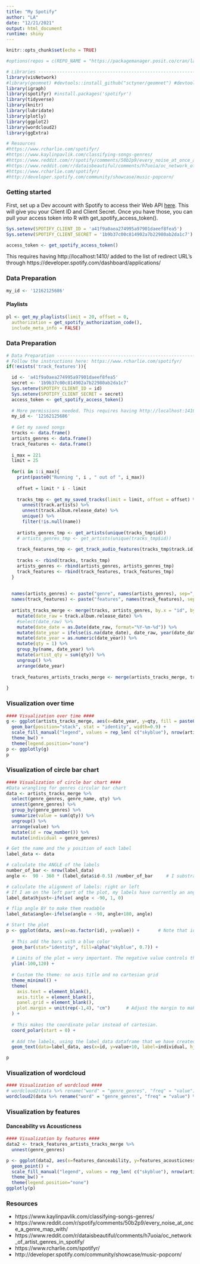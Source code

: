 ```yaml
---
title: "My Spotify"
author: "LA"
date: "12/21/2021"
output: html_document
runtime: shiny
---
```


```r
knitr::opts_chunk$set(echo = TRUE)

#options(repos = c(REPO_NAME = "https://packagemanager.posit.co/cran/latest"))

# Libraries ---------------------------------------------------------------
library(visNetwork)
#library(geomnet) #devtools::install_github("sctyner/geomnet") #devtools::install_version('geomnet', '0.3.1', repos="https://cran.rstudio.com/")
library(igraph)
library(spotifyr) #install.packages('spotifyr')
library(tidyverse)
library(knitr)
library(lubridate)
library(plotly)
library(ggplot2)
library(wordcloud2) 
library(ggExtra)

# Resources
#https://www.rcharlie.com/spotifyr/
#https://www.kaylinpavlik.com/classifying-songs-genres/
#https://www.reddit.com/r/spotify/comments/50b2p9/every_noise_at_once_a_genre_map_with/
#https://www.reddit.com/r/dataisbeautiful/comments/h7uoia/oc_network_of_artist_genres_in_spotify/
#https://www.rcharlie.com/spotifyr/ 
#http://developer.spotify.com/community/showcase/music-popcorn/

```

### Getting started 

First, set up a Dev account with Spotify to access their Web API [here](https://developer.spotify.com/). This will give you your Client ID and Client Secret. Once you have those, you can pull your access token into R with get_spotify_access_token().

```r
Sys.setenv(SPOTIFY_CLIENT_ID = 'a41f9a0aea274995a97901daeef8fea5')
Sys.setenv(SPOTIFY_CLIENT_SECRET = '1b9b37c00c814902a7b22980ab2da1c7')

access_token <- get_spotify_access_token()
```


This requires having http://localhost:1410/ added to the list of redirect URL's through https://developer.spotify.com/dashboard/applications/ 


### Data Preparation

```r
my_id <- '12162125686'
```

#### Playlists

```r
pl <- get_my_playlists(limit = 20, offset = 0,
  authorization = get_spotify_authorization_code(),
  include_meta_info = FALSE)
```






### Data Preparation

```r
# Data Preparation --------------------------------------------------------
# Follow the instructions here: https://www.rcharlie.com/spotifyr/ 
if(!exists('track_features')){

  id <- 'a41f9a0aea274995a97901daeef8fea5'
  secret <- '1b9b37c00c814902a7b22980ab2da1c7'
  Sys.setenv(SPOTIFY_CLIENT_ID = id)
  Sys.setenv(SPOTIFY_CLIENT_SECRET = secret)
  access_token <- get_spotify_access_token()
  
  # More permissions needed. This requires having http://localhost:1410/ added to the list of redirect URL's through https://developer.spotify.com/dashboard/applications/ 
  my_id <- '12162125686'
  
  # Get my saved songs 
  tracks <- data.frame()
  artists_genres <- data.frame()
  track_features <- data.frame()
  
  i_max = 221
  limit = 25
  
  for(i in 1:i_max){
    print(paste0("Running ", i , " out of ", i_max))
  
    offset = limit * i - limit 
    
    tracks_tmp <- get_my_saved_tracks(limit = limit, offset = offset) %>%
      unnest(track.artists) %>%
      unnest(track.album.release_date) %>%
      unique() %>%
      filter(!is.null(name))
    
    artists_genres_tmp <- get_artists(unique(tracks_tmp$id)) 
    # artists_genres_tmp <- get_artists(unique(tracks_tmp$id)) 
    
    track_features_tmp <- get_track_audio_features(tracks_tmp$track.id)
    
    tracks <- rbind(tracks, tracks_tmp)
    artists_genres <- rbind(artists_genres, artists_genres_tmp)
    track_features <- rbind(track_features, track_features_tmp)
  }
  
  
  names(artists_genres) <- paste("genre", names(artists_genres), sep="_")
  names(track_features) <- paste("features", names(track_features), sep="_")
  
  artists_tracks_merge <- merge(tracks, artists_genres, by.x = "id", by.y = "genre_id" ) %>%
    mutate(date_raw = track.album.release_date) %>%
    #select(date_raw) %>%
    mutate(date_date = as.Date(date_raw, format="%Y-%m-%d")) %>%
    mutate(date_year = ifelse(is.na(date_date), date_raw, year(date_date))) %>%
    mutate(date_year = as.numeric(date_year)) %>%
    mutate(qty = 1) %>%
    group_by(name, date_year) %>%
    mutate(artist_qty = sum(qty)) %>%
    ungroup() %>%
    arrange(date_year)
  
  track_features_artists_tracks_merge <- merge(artists_tracks_merge, track_features, by.x = "track.id", by.y = "features_id")
  
}

```

### Visualization over time

```r
#### Visualization over time ####
g <- ggplot(artists_tracks_merge, aes(x=date_year, y=qty, fill = paste0(name))) + 
  geom_bar(position="stack", stat = "identity", width=0.9) +
  scale_fill_manual("legend", values = rep_len( c("skyblue"), nrow(artists_tracks_merge))) +
  theme_bw() + 
  theme(legend.position="none")
p <- ggplotly(g)
p

```

### Visualization of circle bar chart

```r
#### Visualization of circle bar chart ####
#Data wrangling for genres circular bar chart
data <- artists_tracks_merge %>%
  select(genre_genres, genre_name, qty) %>%
  unnest(genre_genres) %>%
  group_by(genre_genres) %>%
  summarize(value = sum(qty)) %>%
  ungroup() %>%
  arrange(value) %>%
  mutate(id = row_number()) %>%
  mutate(individual = genre_genres)

# Get the name and the y position of each label
label_data <- data

# calculate the ANGLE of the labels
number_of_bar <- nrow(label_data)
angle <-  90 - 360 * (label_data$id-0.5) /number_of_bar     # I substract 0.5 because the letter must have the angle of the center of the bars. Not extreme right(1) or extreme left (0)

# calculate the alignment of labels: right or left
# If I am on the left part of the plot, my labels have currently an angle < -90
label_data$hjust<-ifelse( angle < -90, 1, 0)

# flip angle BY to make them readable
label_data$angle<-ifelse(angle < -90, angle+180, angle)

# Start the plot
p <- ggplot(data, aes(x=as.factor(id), y=value)) +       # Note that id is a factor. If x is numeric, there is some space between the first bar
  
  # This add the bars with a blue color
  geom_bar(stat="identity", fill=alpha("skyblue", 0.7)) +
  
  # Limits of the plot = very important. The negative value controls the size of the inner circle, the positive one is useful to add size over each bar
  ylim(-100,120) +
  
  # Custom the theme: no axis title and no cartesian grid
  theme_minimal() +
  theme(
    axis.text = element_blank(),
    axis.title = element_blank(),
    panel.grid = element_blank(),
    plot.margin = unit(rep(-1,4), "cm")      # Adjust the margin to make in sort labels are not truncated!
  ) +
  
  # This makes the coordinate polar instead of cartesian.
  coord_polar(start = 0) +
  
  # Add the labels, using the label_data dataframe that we have created before
  geom_text(data=label_data, aes(x=id, y=value+10, label=individual, hjust=hjust), color="black", fontface="bold",alpha=0.6, size=2.5, angle= label_data$angle, inherit.aes = FALSE ) 

p
```

### Visualization of wordcloud

```r
#### Visualization of wordcloud ####
# wordcloud2(data %>% rename("word" = "genre_genres", "freq" = "value") %>% select(word, freq), size=0.5, color='random-light', backgroundColor="black") #color=rep_len( c("green","blue"), nrow(demoFreq) )
wordcloud2(data %>% rename("word" = "genre_genres", "freq" = "value") %>% select(word, freq), size=0.5, color='skyblue', backgroundColor="white") #color=rep_len( c("green","blue"), nrow(demoFreq) )

```

### Visualization by features {.tabset}

#### Danceability vs Acousticness

```r
#### Visualization by features ####
data2 <- track_features_artists_tracks_merge %>%
  unnest(genre_genres)

p <- ggplot(data2, aes(x=features_danceability, y=features_acousticness, fill=name, color=genre_genres)) + #, size=cyl
  geom_point() +
  scale_fill_manual("legend", values = rep_len( c("skyblue"), nrow(artists_tracks_merge))) +
  theme_bw() + 
  theme(legend.position="none")
ggplotly(p)
```



### Resources
 - https://www.kaylinpavlik.com/classifying-songs-genres/
 - https://www.reddit.com/r/spotify/comments/50b2p9/every_noise_at_once_a_genre_map_with/
 - https://www.reddit.com/r/dataisbeautiful/comments/h7uoia/oc_network_of_artist_genres_in_spotify/
 - https://www.rcharlie.com/spotifyr/ 
 - http://developer.spotify.com/community/showcase/music-popcorn/
